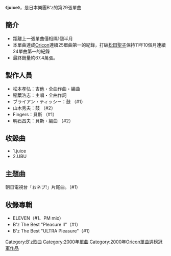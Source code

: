 {{lowercase}}
{{otheruses|subject=音乐专辑|other=太空探测器|木星冰月探测器}}
{{Infobox Single |
| Name           = juice
| Artist         = [[B'z|B'z]]
| Album          = [[ELEVEN_(B'z專輯)|ELEVEN]]
<!-- 因文件已删，故注解：| Cover          = B'z juice.jpg -->
| Released       = 2000年7月12日
| Format         = [[單曲|單曲CD]]
| Recorded       = 
| Genre          = [[硬式搖滾|硬式搖滾]]<br/>[[J-POP|J-POP]]
| Length         = 7分44秒
| Label          = [[VERMILLION_RECORDS|Rooms RECORDS]]
| Writer         = [[稻葉浩志|稻葉浩志]]（全作詞）<br/>[[松本孝弘|松本孝弘]]（全作曲）
| Producer       = [[松本孝弘|松本孝弘]]
| Certification  = 雙白金（[[日本唱片協會|日本唱片協會]]）
| Chart position = * 週間最高排行第1位（[[Oricon公信榜|Oricon]]）
* 2000年度年間第31位（[[Oricon公信榜|Oricon]]）
| Last single    = [[May|May]] <br /> （2000年）
| This single    = '''juice''' <br /> （2000年）
| Next single    = [[RING|RING]]<br />（2000年）
}}
《'''juice'''》，是日本樂團B'z的第29張單曲

==簡介==
*距離上一張單曲僅相隔1個半月
*本單曲達成[[Oricon|Oricon]]連續25單曲第一的紀錄，打破[[松田聖子|松田聖子]]保持11年10個月連續24單曲第一的紀錄
*最終銷量約67.4萬張。

==製作人員==
*松本孝弘：吉他・全曲作曲・編曲
*稲葉浩志：主唱・全曲作詞
*ブライアン・ティッシー：鼓 （#1）
*山木秀夫：鼓 （#2）
*Fingers：貝斯 （#1）
*明石昌夫：貝斯・編曲 （#2）

==收錄曲==
*1.juice
*2.UBU

==主題曲==
朝日電視台「おネプ!」片尾曲。（#1）

==收錄專輯==
*ELEVEN（#1、PM mix）　
*B'z The Best "Pleasure II"（#1）
*B'z The Best "ULTRA Pleasure"（#1）

{{B'z}}
{{Oricon單曲週榜冠軍 (2000年)|2000年7月24日}}

[[Category:B'z歌曲|Category:B'z歌曲]]
[[Category:2000年單曲|Category:2000年單曲]]
[[Category:2000年Oricon單曲週榜冠軍作品|Category:2000年Oricon單曲週榜冠軍作品]]